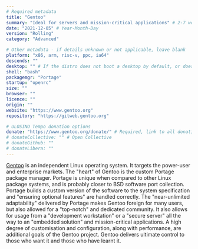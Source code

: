 ```yaml
---
# Required metadata
title: "Gentoo"
summary: "Ideal for servers and mission-critical applications" # 2-7 words that sum up the distribution
date: "2021-12-05" # Year-Month-Day
version: "Rolling"
category: "Advanced"

# Other metadata - if details unknown or not applicable, leave blank
platform: "x86, arm, risc-v, ppc, ia64"
descends: ""
desktop: "" # If the distro does not boot a desktop by default, or doesn't ship one, leave 'desktop' blank
shell: "bash"
packagemgr: "Portage"
startup: "openrc"
size: ""
browser: ""
licence: ""
origin: ""
website: "https://www.gentoo.org"
repository: "https://gitweb.gentoo.org"

# ULOSINO Tempo donation options
donate: "https://www.gentoo.org/donate/" # Required, link to all donation options
# donateCollective: "" # Open Collective
# donateGithub: ""
# donateLibera: ""
---
```


[Gentoo](https://www.gentoo.org) is an independent Linux operating system. It targets the power-user and enterprise markets. The "heart" of Gentoo is the custom Portage package manager. Portage is unique when compared to other Linux package systems, and is probably closer to BSD software port collection. Portage builds a custom version of the software to the system specification and "ensuring optional features" are handled correctly. The "near-unlimited adaptability" delivered by Portage makes Gentoo foreign for many users, but also allowed for a "top-notch" and dedicated community. It also allows for usage from a "development workstation" or a "secure server" all the way to an "embedded solution" and mission-critical applications. A high degree of customisation and configuration, along with performance, are additional goals of the Gentoo project. Gentoo delivers ultimate control to those who want it and those who have learnt it.
